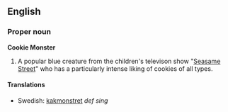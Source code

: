 ==English==

===Proper noun===
'''Cookie Monster'''
# A popular blue creature from the children's televison show "[[w:Seasame Street|Seasame Street]]" who has a particularly intense liking of cookies of all types.

====Translations====
*Swedish: [[kakmonstret]] ''def sing''